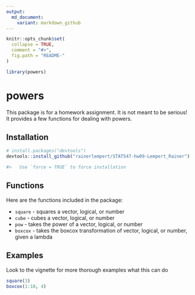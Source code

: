 ```yaml
---
output:
  md_document:
    variant: markdown_github
---
```


<!-- README.md is generated from README.Rmd. Please edit that file -->

```r
knitr::opts_chunk$set(
  collapse = TRUE,
  comment = "#>",
  fig.path = "README-"
)
```

```r
library(powers)
```


# powers

This package is for a homework assignment. It is not meant to be serious!  
It provides a few functions for dealing with powers.

## Installation

```r
# install.packages("devtools")
devtools::install_github("rainerlempert/STAT547-hw09-Lempert_Rainer")

#>   Use `force = TRUE` to force installation
```


## Functions

Here are the functions included in the package:

- `square` - squares a vector, logical, or number  
- `cube` - cubes a vector, logical, or number  
- `pow` - takes the power of a vector, logical, or number  
- `boxcox` - takes the boxcox transformation of vector, logical, or number, given a lambda 


## Examples

Look to the vignette for more thorough examples what this can do

```r
square(3)
boxcox(1:10, 4)
```
